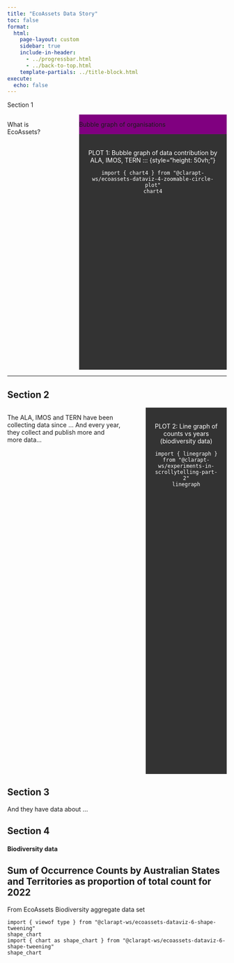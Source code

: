 ```yaml
---
title: "EcoAssets Data Story"
toc: false
format:
  html: 
    page-layout: custom
    sidebar: true
    include-in-header: 
      - ../progressbar.html
      - ../back-to-top.html
    template-partials: ../title-block.html
execute:
  echo: false
---
```


::::{#section-1 .story-container}
Section 1 

::: {.columns .column-body-outset}

::: {.column width="35%"}

What is EcoAssets?

:::

::: {.column width="10%"}
:::

::: {.column width="55%" style="position:sticky; top:100px; background-color:purple"}

Bubble graph of organisations

::: {style="background-color: #333; color: white; height: 500px; text-align: center; padding: 20px;"}
PLOT 1: Bubble graph of data contribution by ALA, IMOS, TERN
::: {style="height: 50vh;"}
```ojs
import { chart4 } from "@clarapt-ws/ecoassets-dataviz-4-zoomable-circle-plot"
chart4

```
:::
:::

:::

:::

----

## Section 2
::: {.columns .column-body-outset}


::: {.column width="40%}
The ALA, IMOS and TERN have been collecting data since ... 
And every year, they collect and publish more and more data...
:::

::: {.column width="10%"}
:::

::: {.column width="50%" style="position:sticky; top:100px; background-color:purple"}

::: {style="background-color: #333; color: white; height: 800px; text-align: center; padding: 20px;"}
PLOT 2: Line graph of counts vs years (biodiversity data)

```ojs
import { linegraph } from "@clarapt-ws/experiments-in-scrollytelling-part-2"
linegraph
```
:::

:::

:::

## Section 3

And they have data about ... 

## Section 4
::: {.column-screen style="border-color: #BD369E; background-size: cover; height: 80vh; position: sticky; top: 0; "}

#### Biodiversity data

## Sum of Occurrence Counts by Australian States and Territories as proportion of total count for 2022 
From EcoAssets Biodiversity aggregate data set

```ojs
import { viewof type } from "@clarapt-ws/ecoassets-dataviz-6-shape-tweening"
shape_chart
import { chart as shape_chart } from "@clarapt-ws/ecoassets-dataviz-6-shape-tweening"
shape_chart
```

:::


## Section 5

::: {.grid style="--bs-rows: 3; --bs-columns: 3;"}

::: {}
Auto-column
:::

:::{.g-start-2 style="grid-row: 2"}
#### Monitoring Data

# Counts of monitoring events for EcoAssets data providers, log scaled 

```ojs
// import { chart3 } from "@clarapt-ws/ecoassets-dataviz-3-counts-of-monitoring-events-for-ecoass";

myData = [{ id: "flare.ALA.ALA", value: scale(120373)}, {id: "flare.IMOS.IMOS", value: scale(737672)}, {id: "flare.TERN.TERN", value: scale(8971)}]

scale = d3.scaleLog().domain([8971, 737672]).range([0, 100]).nice()

chart3 = {
  // Specify the dimensions of the chart.
  const width = 928;
  const height = width;
  const margin = 1; // to avoid clipping the root circle stroke
  const name = d => d.id.split(".").pop(); // "Strings" of "flare.util.Strings"
  const group = d => d.id.split(".")[1]; // "util" of "flare.util.Strings"
  const names = d => name(d).split(/(?=[A-Z][a-z])|\s+/g); // ["Legend", "Item"] of "flare.vis.legend.LegendItems"

  // Specify the number format for values.
  const format = d3.format(",d");

  // Definiendo tus propios colores
const color = d3.scaleOrdinal()
  .range(["#FF7000", "#00ABFF", "#0AC42E"]);

  // Create the pack layout.
  const pack = d3.pack()
      .size([width - margin * 2, height - margin * 2])
      .padding(3);

  // Compute the hierarchy from the (flat) data; expose the values
  // for each node; lastly apply the pack layout.
  const root = pack(d3.hierarchy({children: myData})
      .sum(d => d.value));

  // Create the SVG container.
  const svg = d3.create("svg")
      .attr("width", width)
      .attr("height", height)
      .attr("viewBox", [-margin, -margin, width, height])
      .attr("style", "max-width: 100%; height: auto; font: 20px sans-serif;")
      .attr("text-anchor", "middle");

  // Place each (leaf) node according to the layout’s x and y values.
  const node = svg.append("g")
    .selectAll()
    .data(root.leaves())
    .join("g")
      .attr("transform", d => `translate(${d.x},${d.y})`);

  // Add a title.
  node.append("title")
      .text(d => `${d.data.id}\n${format(d.value)}`);

  // Add a filled circle.
  node.append("circle")
      .attr("fill-opacity", 0.8)
      .attr("fill", d => color(group(d.data)))
      .attr("r", d => d.r);

  // Add a label.
  const text = node.append("text")
      .attr("clip-path", d => `circle(${d.r})`);

  // Add a tspan for each CamelCase-separated word.
  text.selectAll()
    .data(d => names(d.data))
    .join("tspan")
      .attr("x", 0)
      .attr("y", (d, i, nodes) => `${i - nodes.length / 2 + 0.35}em`)
      .text(d => d);

  // Add a tspan for the node’s value.
  text.append("tspan")
    .attr("x", 0)
    .attr("y", d => `${names(d.data).length / 2 + 0.35}em`)
    .attr("fill-opacity", 0.7)
    .text(d => `${format(d.value)}`);

  return Object.assign(svg.node(), {scales: {color}});
}


```

:::

::: {.g-start-3 style="grid-row: 3"}
Auto-column
:::

:::



## Section 6

The aggregated datasets have been used for environmental reporting 

[Plot from Shandiya's presentation]

## Section 7

And also for more interesting things...

# Plot 1: Circles

```ojs
import { chart as circle_plot} from "@clarapt-ws/ecoassets-dataviz-1-what-regions-are-species-located-in";
circle_plot
```

# Plot 2: Streamgraph 

```ojs
import { chart5_7 } from "@clarapt-ws/ecoassets-dataviz-5-streamgraph";
chart5_7;

```
